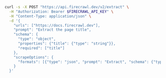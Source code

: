 ```bash
curl -s -X POST "https://api.firecrawl.dev/v2/extract" \
  -H "Authorization: Bearer $FIRECRAWL_API_KEY" \
  -H "Content-Type: application/json" \
  -d '{
    "urls": ["https://docs.firecrawl.dev"],
    "prompt": "Extract the page title",
    "schema": {
      "type": "object",
      "properties": {"title": {"type": "string"}},
      "required": ["title"]
    },
    "scrapeOptions": {
      "formats": [{"type": "json", "prompt": "Extract", "schema": {"type": "object"}}]
    }
  }'
```


